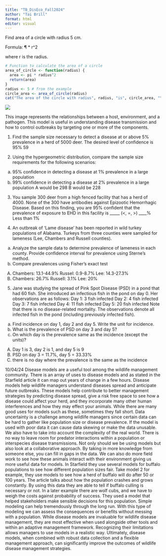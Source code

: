 ---
title: "TB_DisEco_Fall2024"
author: "Tai Brill"
format: html
editor: visual
---

Find area of a circle with radius 5 cm.

Formula: ¶ \* r\^2

where r is the radius.

```{r}
# Function to calculate the area of a circle
area_of_circle <- function(radius) {
  area <- pi * radius^2
  return(area)
}
radius <- 5 # from the example
circle_area <- area_of_circle(radius)
cat("The area of the circle with radius", radius, "is", circle_area, "\n")
```

![](images/clipboard-2779519854.png)

This image represents the relationships between a host, environment, and a pathogen. This model is useful in understanding disease transmission and how to control outbreaks by targeting one or more of the components.

1) Find the sample size necessary to detect a disease at or above 5% prevalence in a herd of 5000 deer. The desired level of confidence is 95%
59

2) Using the hypergeometric distribution, compare the sample size requirements for the following scenarios:
a) 95% confidence in detecting a disease at 1% prevalence in a large population
b) 99% confidence in detecting a disease at 2% prevalence in a large population
A would be 298
B would be 228

3) You sample 300 deer from a high fenced facility that has a herd of 4000. None of the
300 have antibodies against Epizootic Hemorrhagic Disease. Based on this finding, you
are 95% confident that the prevalence of exposure to EHD in this facility is _____ (<, =, >) ____%
Less than 1%

4) An outbreak of ‘Lame disease’ has been reported in wild turkey populations of Alabama. Turkeys from three counties were sampled for lameness (Lee, Chambers and Russell counties).
a) Analyze the sample data to determine prevalence of lameness in each county. Provide confidence interval for prevalence using Sterne’s method.
b) Compare prevalences using Fisher’s exact test
A) Chambers: 13.1-44.9%
  Russel: 0.9-8.7%
  Lee: 14.3-27.3%
B) Chambers: 26.7%
  Russell: 3.1%
  Lee: 20%

5) Jane was studying the spread of Pink Spot Disease (PSD) in a pond that had 60 fish.
She introduced an infectious fish in the pond on day 0. Her observations are as follows:
Day 1: 3 fish infected
Day 2: 4 fish infected
Day 3: 7 fish infected
Day 4: 11 fish infected
Day 5: 20 fish infected
Note that there is no disease-related mortality. The observations denote all infected fish in the pond (including previously infected fish).
a) Find incidence on day 1, day 2 and day 5. Write the unit for incidence.
b) What is the prevalence of PSD on day 3 and day 5?
c) On which day is the prevalence same as the incidence (except the units)?
A) Day 1 is 3, day 2 is 1, and day 5 is 9
B) PSD on day 3 = 11.7%, day 5 = 33.33%
C) there is no day where the prevalence is the same as the incidence

10/04/24
Disease models are a useful tool among the wildlife management community. There is an array of uses to disease models and as stated in the Starfield article it can map out years of change in a few hours. Disease models help wildlife managers understand diseases spread and anticipate future outbreaks. These models help contribute to better management strategies by predicting disease spread, give a risk free space to see how a disease could affect your herd, and they incorporate many other human interferences and how they may effect your animals. While there are many good uses for models such as these, sometimes they fall short. Data uncertainty is a challenge among wildlife managers since certain data can be hard to gather like population size or disease prevalence. If the model is used with poor data it can cause data skewing or make the data unusable. We also have to take into account the complexity of the real world. There is no way to leave room for predator interactions within a population or interspecies disease transmissions. Not only should we be using models but also look at a collaborative approach. By taking in more knowledge from someone else, you can fill in gaps in the data. We can also do more field work to see how these animals interact with their environment giving us more useful data for models. In Starfield they use several models for buffalo populations to see how different population sizes fair. Take model 2 for example, they use models to see how a herd of buffalo will do after 50 or 100 years. The article talks about how the population crashes and grows constantly. By using this data they are able to tell if buffalo culling is necessary or not. In a later example there are wolf cubs, and we have to weigh the costs against probability of success. They used a model that helped stakeholders make sensible decisions for this population. Simple modeling can help tremendously through the long run. With this type of modeling we can assess the consequences or benefits without messing with a population. While disease models are invaluable for wildlife disease management, they are most effective when used alongside other tools and within an adaptive management framework. Recognizing their limitations allows managers to use models in a realistic way. Ultimately, disease models, when combined with robust data collection and a flexible management approach, can significantly improve the outcomes of wildlife disease management strategies.
